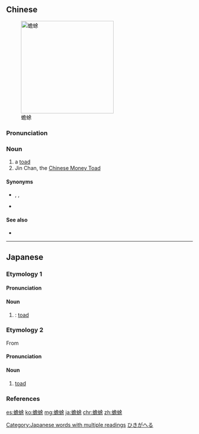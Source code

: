 ==Chinese==
{{zh-forms}}
[[Image:Bufo bufo couple during migration(2005).jpg|thumb|250px|蟾蜍]]

===Pronunciation===
{{zh-pron
|m=chánchú
|c=sim4 ceoi4,sim4 cyu4,sim4 syu4
|mn=chiuⁿ-chî/chiuⁿ-chû
|cat=n
}}

===Noun===
{{zh-noun|mw=隻}}

# a [[toad]]
# Jin Chan, the [[Chinese Money Toad]]

====Synonyms====
* {{sense|a toad}} {{zh-l|癩蛤蟆}}, {{zh-l|疥蛤蟆}}, {{zh-l|蛤蟆}}
* {{sense|Money Toad}} {{zh-l|金蟾}}

====See also====
* {{zh-l|青蛙}}

{{zh-cat|Amphibians}}

----

==Japanese==

===Etymology 1===
{{ja-kanjitab|sort=ひきがえる|yomi=irr}}
{{compound|蟇|tr1=[[hiki]]|t1=[[toad]]|蛙|tr2=[[kaeru]]|t2=[[frog]]|lang=ja|sort=ひきがえる}}

====Pronunciation====
{{ja-pron|ひきがえる|acc=3|dev=1|acc_ref=NHK,DJR|y=i}}

====Noun====
{{ja-noun|ひきがえる|ヒキガエル|hhira=ひきがへる}}

# {{alternative spelling of|蟇蛙|lang=ja}}: [[toad]] {{gloss|[[amphibian]] similar to a [[frog]]}}

===Etymology 2===
{{ja-kanjitab|せん|じょ|yomi=o}}
From {{etyl|zh|ja|sort=せんじょ}} {{m|zh|蟾蜍}}

====Pronunciation====
{{ja-pron|せんじょ|acc=h|acc_ref=DJR|y=go}}

====Noun====
{{ja-noun|せんじょ|センジョ|hhira=せんじよ}}

# [[toad]] {{gloss|[[amphibian]] similar to a [[frog]]}}

===References===
<references/>
[[Category:Japanese words with multiple readings]]
[[Category:ja:Amphibians|ひきがへる]]
[[es:蟾蜍]]
[[ko:蟾蜍]]
[[mg:蟾蜍]]
[[ja:蟾蜍]]
[[chr:蟾蜍]]
[[zh:蟾蜍]]